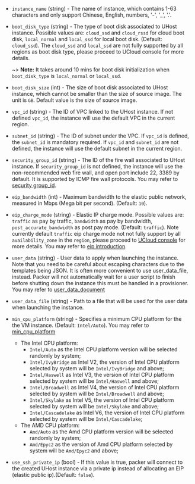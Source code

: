 <!-- Code generated from the comments of the RunConfig struct in builder/ucloud/common/run_config.go; DO NOT EDIT MANUALLY -->

- `instance_name` (string) - The name of instance, which contains 1-63 characters and only support Chinese,
  English, numbers, '-', '\_', '.'.

- `boot_disk_type` (string) - The type of boot disk associated to UHost instance.
  Possible values are: `cloud_ssd` and `cloud_rssd` for cloud boot disk, `local_normal` and `local_ssd`
  for local boot disk. (Default: `cloud_ssd`). The `cloud_ssd` and `local_ssd` are not fully supported
  by all regions as boot disk type, please proceed to UCloud console for more details.
  
  ~> **Note:** It takes around 10 mins for boot disk initialization when `boot_disk_type` is `local_normal` or `local_ssd`.

- `boot_disk_size` (int) - The size of boot disk associated to UHost instance, which cannot be smaller than the size of source image.
  The unit is `GB`. Default value is the size of source image.

- `vpc_id` (string) - The ID of VPC linked to the UHost instance. If not defined `vpc_id`, the instance will use the default VPC in the current region.

- `subnet_id` (string) - The ID of subnet under the VPC. If `vpc_id` is defined, the `subnet_id` is mandatory required.
  If `vpc_id` and `subnet_id` are not defined, the instance will use the default subnet in the current region.

- `security_group_id` (string) - The ID of the fire wall associated to UHost instance. If `security_group_id` is not defined,
  the instance will use the non-recommended web fire wall, and open port include 22, 3389 by default.
  It is supported by ICMP fire wall protocols.
  You may refer to [security group_id](https://docs.ucloud.cn/network/firewall/firewall).

- `eip_bandwidth` (int) - Maximum bandwidth to the elastic public network, measured in Mbps (Mega bit per second). (Default: `10`).

- `eip_charge_mode` (string) - Elastic IP charge mode. Possible values are: `traffic` as pay by traffic, `bandwidth` as pay by bandwidth,
  `post_accurate_bandwidth` as post pay mode. (Default: `traffic`).
  Note currently default `traffic` eip charge mode not not fully support by all `availability_zone`
  in the `region`, please proceed to [UCloud console](https://console.ucloud.cn/unet/eip/create) for more details.
  You may refer to [eip introduction](https://docs.ucloud.cn/unet/eip/introduction).

- `user_data` (string) - User data to apply when launching the instance.
  Note that you need to be careful about escaping characters due to the templates
  being JSON. It is often more convenient to use user_data_file, instead.
  Packer will not automatically wait for a user script to finish before
  shutting down the instance this must be handled in a provisioner.
  You may refer to [user_data_document](https://docs.ucloud.cn/uhost/guide/metadata/userdata)

- `user_data_file` (string) - Path to a file that will be used for the user data when launching the instance.

- `min_cpu_platform` (string) - Specifies a minimum CPU platform for the the VM instance. (Default: `Intel/Auto`).
  You may refer to [min_cpu_platform](https://docs.ucloud.cn/uhost/introduction/uhost/type_new)
     - The Intel CPU platform:
         - `Intel/Auto` as the Intel CPU platform version will be selected randomly by system;
         - `Intel/IvyBridge` as Intel V2, the version of Intel CPU platform selected by system will be `Intel/IvyBridge` and above;
         - `Intel/Haswell` as Intel V3,  the version of Intel CPU platform selected by system will be `Intel/Haswell` and above;
         - `Intel/Broadwell` as Intel V4, the version of Intel CPU platform selected by system will be `Intel/Broadwell` and above;
         - `Intel/Skylake` as Intel V5, the version of Intel CPU platform selected by system will be `Intel/Skylake` and above;
         - `Intel/Cascadelake` as Intel V6, the version of Intel CPU platform selected by system will be `Intel/Cascadelake`;
     - The AMD CPU platform:
         - `Amd/Auto` as the Amd CPU platform version will be selected randomly by system;
         - `Amd/Epyc2` as the version of Amd CPU platform selected by system will be `Amd/Epyc2` and above;

- `use_ssh_private_ip` (bool) - If this value is true, packer will connect to the created UHost instance via a private ip
  instead of allocating an EIP (elastic public ip).(Default: `false`).

<!-- End of code generated from the comments of the RunConfig struct in builder/ucloud/common/run_config.go; -->
